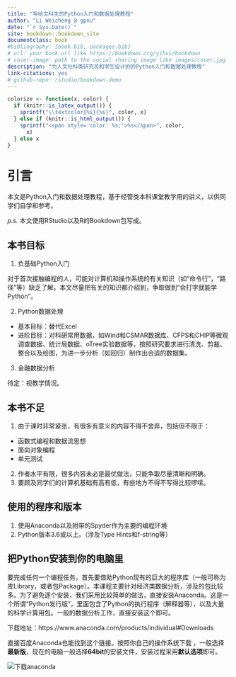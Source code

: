 ```yaml
--- 
title: "写给文科生的Python入门和数据处理教程"
author: "Li Weicheng @ gpnu"
date: "`r Sys.Date()`"
site: bookdown::bookdown_site
documentclass: book
#bibliography: [book.bib, packages.bib]
# url: your book url like https://bookdown.org/yihui/bookdown
# cover-image: path to the social sharing image like images/cover.jpg
description: "为人文社科类研究员和学生设计的的Python入门和数据处理教程"
link-citations: yes
# github-repo: rstudio/bookdown-demo
---
```


```r
colorize <- function(x, color) {
  if (knitr::is_latex_output()) {
    sprintf("\\textcolor{%s}{%s}", color, x)
  } else if (knitr::is_html_output()) {
    sprintf("<span style='color: %s;'>%s</span>", color,
      x)
  } else x
}
```

# 引言 

本文是Python入门和数据处理教程，基于经管类本科课堂教学用的讲义，以供同学们自学和参考。

*p.s.* 本文使用RStudio以及R的Bookdown包写成。

## 本书目标

1. 负基础Python入门

对于首次接触编程的人，可能对计算机和操作系统的有关知识（如“命令行”，“路径”等）缺乏了解。本文尽量把有关的知识都介绍到，争取做到“会打字就能学Python”。

2. Python数据处理

* 基本目标：替代Excel
* 进阶目标：对科研常用数据，如Wind和CSMAR数据库、CFPS和CHIP等微观调查数据、统计局数据、oTree实验数据等，按照研究要求进行清洗、剪裁、整合以及绘图，为进一步分析（如回归）制作出合适的数据集。

3. 金融数据分析

待定：视教学情况。

## 本书不足

1. 由于课时非常紧张，有很多有意义的内容不得不舍弃，包括但不限于：

* 函数式编程和数据流思想
* 面向对象编程
* 单元测试

2. 作者水平有限，很多内容未必是最优做法，只能争取尽量清晰和明确。
3. 要顾及同学们的计算机基础有高有低，有些地方不得不写得比较啰嗦。

## 使用的程序和版本


1. 使用Anaconda以及附带的Spyder作为主要的编程环境
2. Python版本3.6或以上。（涉及Type Hints和f-string等）


## 把Python安装到你的电脑里

要完成任何一个编程任务，首先要借助Python现有的巨大的程序库（一般可称为库Library，或者包Package）。本课程主要针对经济类数据分析，涉及的包比较多。为了避免逐个安装，我们采用比较简单的做法，直接安装Anaconda。这是一个所谓“Python发行版”，里面包含了Python的执行程序（解释器等），以及大量的科学计算用包。一般的数据分析工作，直接安装这个即可。

下载地址：https://www.anaconda.com/products/individual#Downloads

直接百度Anaconda也能找到这个链接。按照你自己的操作系统下载 ，一般选择**最新版**，现在的电脑一般选择**64bit**的安装文件，安装过程采用**默认选项**即可。


![](images/anaconda_download.png "下载anaconda")

